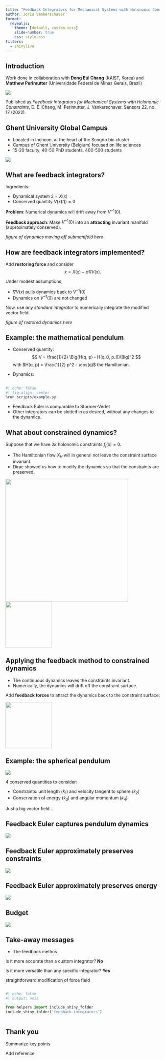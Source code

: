 ```yaml
---
title: "Feedback Integrators for Mechanical Systems with Holonomic Constraints"
author: Joris Vankerschaver
format:
  revealjs:
    theme: [default, custom.scss]
    slide-number: true
    css: style.css
filters:
  - shinylive      
---
```


## Introduction

Work done in collaboration with **Dong Eui Chang** (KAIST, Korea) and **Matthew Perlmutter** (Universidade Federal de Minas Gerais, Brazil)

![](./images/dongandmatt.png){fig-align=center}

Published as *Feedback Integrators for Mechanical Systems with Holonomic Constraints*, D. E. Chang, M. Perlmutter, J. Vankerschaver. Sensors 22, no. 17 (2022).


## Ghent University Global Campus

- Located in Incheon, at the heart of the Songdo bio cluster
- Campus of Ghent University (Belgium) focused on life sciences
- 15-20 faculty, 40-50 PhD students, 400-500 students

![](./images/campus.png){fig-align="center"}


## What are feedback integrators?

Ingredients:

- Dynamical system $\dot{x} = X(x)$
- Conserved quantity $V(x(t)) = 0$

**Problem**: Numerical dynamics will drift away from $V^{-1}(0)$.

**Feedback approach**: Make $V^{-1}(0)$ into an **attracting** invariant manifold (approximately conserved).


*figure of dynamics moving off submanifold here*

## How are feedback integrators implemented?

Add **restoring force** and consider
$$
    \dot{x} = X(x) - \alpha \nabla V(x).
$$

Under modest assumptions,

- $\nabla V(x)$ pulls dynamics back to $V^{-1}(0)$
- Dynamics on $V^{-1}(0)$ are not changed

Now, use *any standard integrator* to numerically integrate the modified vector field.


*figure of restored dynamics here*

## Example: the mathematical pendulum

- Conserved quantity:
$$
    V = \frac{1}{2} \Big(H(q, p) - H(q_0, p_0)\Big)^2
$$
with $H(q, p) = \frac{1}{2} p^2 - \cos(q)$ the Hamiltonian.


- Dynamics:

\begin{align*}
    \dot{q} & = \Big(p - \alpha \Delta H \sin(q) \Big) \\
    \dot{p} & = \Big(- \sin(q) - \alpha \Delta H p \Big).
\end{align*}

## 

```python
#| echo: false
#| fig-align: center
%run scripts/example.py

```

- Feedback Euler is comparable to Stormer-Verlet
- Other integrators can be slotted in as desired, without any changes to the dynamics.


## What about constrained dynamics?

Suppose that we have $2k$ holonomic constraints $f_j(x) = 0$.

- The Hamiltonian flow $X_H$ will in general not leave the constraint surface invariant.
- Dirac showed us how to modify the dynamics so that the constraints are preserved.

![](./images/constraint-projection.png){width=400}
![](./images/annotated-dirac.png){fig-align=center height=150}

## Applying the feedback method to constrained dynamics

- The continuous dynamics leaves the constraints invariant.
- Numerically, the dynamics will drift off the constraint surface.

Add **feedback forces** to attract the dynamics back to the constraint surface:


![](./images/annotated-feedback-dirac.png){fig-align=center height=150}


## Example: the spherical pendulum

![](./images/annotated-eom.png)

4 conserved quantities to consider:

- Constraints: unit length ($k_1$) and velocity tangent to sphere ($k_2$)
- Conservation of energy ($k_3$) and angular momentum ($k_4$)

Just a big vector field...

## Feedback Euler captures pendulum dynamics

![](./images/threeD.png)

## Feedback Euler approximately preserves constraints

![](./images/error-f1.png) 

## Feedback Euler approximately preserves energy

![](./images/error-H.png)

## Budget

![](./images/error-vs-budget.png)


## Take-away messages

- The feedback methos

Is it more accurate than a custom integrator? **No**

Is it more versatile than any specific integrator? **Yes**


straightforward modification of force field


##

```python
#| echo: false
#| output: asis

from helpers import include_shiny_folder
include_shiny_folder("feedback-integrators")
    
```



## Thank you

Summarize key points


Add reference
